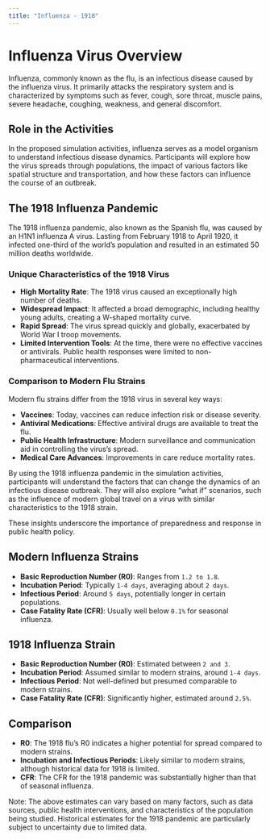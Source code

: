 ```yaml
---
title: "Influenza - 1918"
---
```


# Influenza Virus Overview

Influenza, commonly known as the flu, is an infectious disease caused by the influenza virus. It primarily attacks the respiratory system and is characterized by symptoms such as fever, cough, sore throat, muscle pains, severe headache, coughing, weakness, and general discomfort.

## Role in the Activities

In the proposed simulation activities, influenza serves as a model organism to understand infectious disease dynamics. Participants will explore how the virus spreads through populations, the impact of various factors like spatial structure and transportation, and how these factors can influence the course of an outbreak.

## The 1918 Influenza Pandemic

The 1918 influenza pandemic, also known as the Spanish flu, was caused by an H1N1 influenza A virus. Lasting from February 1918 to April 1920, it infected one-third of the world's population and resulted in an estimated 50 million deaths worldwide.

### Unique Characteristics of the 1918 Virus

- **High Mortality Rate**: The 1918 virus caused an exceptionally high number of deaths.
- **Widespread Impact**: It affected a broad demographic, including healthy young adults, creating a W-shaped mortality curve.
- **Rapid Spread**: The virus spread quickly and globally, exacerbated by World War I troop movements.
- **Limited Intervention Tools**: At the time, there were no effective vaccines or antivirals. Public health responses were limited to non-pharmaceutical interventions.

### Comparison to Modern Flu Strains

Modern flu strains differ from the 1918 virus in several key ways:

- **Vaccines**: Today, vaccines can reduce infection risk or disease severity.
- **Antiviral Medications**: Effective antiviral drugs are available to treat the flu.
- **Public Health Infrastructure**: Modern surveillance and communication aid in controlling the virus's spread.
- **Medical Care Advances**: Improvements in care reduce mortality rates.

By using the 1918 influenza pandemic in the simulation activities, participants will understand the factors that can change the dynamics of an infectious disease outbreak. They will also explore "what if" scenarios, such as the influence of modern global travel on a virus with similar characteristics to the 1918 strain.

These insights underscore the importance of preparedness and response in public health policy.


## Modern Influenza Strains

- **Basic Reproduction Number (R0)**: Ranges from `1.2 to 1.8`.
- **Incubation Period**: Typically `1-4 days`, averaging about `2 days`.
- **Infectious Period**: Around `5 days`, potentially longer in certain populations.
- **Case Fatality Rate (CFR)**: Usually well below `0.1%` for seasonal influenza.

## 1918 Influenza Strain

- **Basic Reproduction Number (R0)**: Estimated between `2 and 3`.
- **Incubation Period**: Assumed similar to modern strains, around `1-4 days`.
- **Infectious Period**: Not well-defined but presumed comparable to modern strains.
- **Case Fatality Rate (CFR)**: Significantly higher, estimated around `2.5%`.

## Comparison

- **R0**: The 1918 flu's R0 indicates a higher potential for spread compared to modern strains.
- **Incubation and Infectious Periods**: Likely similar to modern strains, although historical data for 1918 is limited.
- **CFR**: The CFR for the 1918 pandemic was substantially higher than that of seasonal influenza.

Note: The above estimates can vary based on many factors, such as data sources, public health interventions, and characteristics of the population being studied. Historical estimates for the 1918 pandemic are particularly subject to uncertainty due to limited data.
